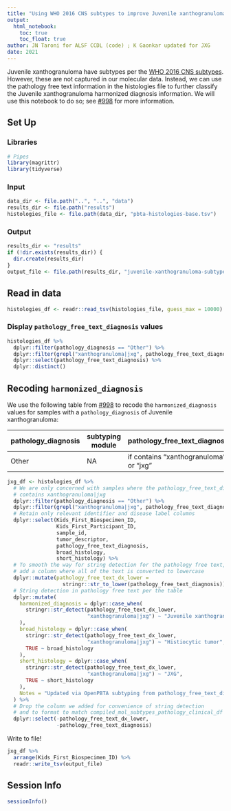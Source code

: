 ```yaml
---
title: "Using WHO 2016 CNS subtypes to improve Juvenile xanthogranuloma harmonized diagnosis"
output: 
  html_notebook:
    toc: true
    toc_float: true
author: JN Taroni for ALSF CCDL (code) ; K Gaonkar updated for JXG 
date: 2021
---
```


Juvenile xanthogranuloma have subtypes per the [WHO 2016 CNS subtypes](https://link.springer.com/content/pdf/10.1007/s00401-016-1545-1.pdf). 
However, these are not captured in our molecular data.
Instead, we can use the pathology free text information in the histologies file to further classify the Juvenile xanthogranuloma harmonized diagnosis information.
We will use this notebook to do so; see [#998](https://github.com/AlexsLemonade/OpenPBTA-analysis/issues/998) for more information.

## Set Up

### Libraries

```r
# Pipes
library(magrittr)
library(tidyverse)
```

### Input

```r
data_dir <- file.path("..", "..", "data")
results_dir <- file.path("results")
histologies_file <- file.path(data_dir, "pbta-histologies-base.tsv")

```

### Output

```r
results_dir <- "results"
if (!dir.exists(results_dir)) {
  dir.create(results_dir)
}
output_file <- file.path(results_dir, "juvenile-xanthogranuloma-subtypes.tsv")
```

## Read in data

```r
histologies_df <- readr::read_tsv(histologies_file, guess_max = 10000)
```

### Display `pathology_free_text_diagnosis` values

```r
histologies_df %>%
  dplyr::filter(pathology_diagnosis == "Other") %>%
  dplyr::filter(grepl("xanthogranuloma|jxg", pathology_free_text_diagnosis)) %>%
  dplyr::select(pathology_free_text_diagnosis) %>%
  dplyr::distinct()
```

## Recoding `harmonized_diagnosis` 

We use the following table from [#998](https://github.com/AlexsLemonade/OpenPBTA-analysis/issues/998) to recode the `harmonized_diagnosis` values for samples with a `pathology_diagnosis` of Juvenile xanthogranuloma:

pathology_diagnosis | subtyping module | pathology_free_text_diagnosis | broad_histology | short_histology | harmonized_diagnosis
-- | -- | -- | -- | -- | --
Other | NA | if contains "xanthogranuloma" or "jxg" | Histiocytic tumor | JXG | Juvenile xanthogranuloma


```r
jxg_df <- histologies_df %>%
  # We are only concerned with samples where the pathology_free_text_diagnosis
  # contains xanthogranuloma|jxg
  dplyr::filter(pathology_diagnosis == "Other") %>%
  dplyr::filter(grepl("xanthogranuloma|jxg", pathology_free_text_diagnosis)) %>%
  # Retain only relevant identifier and disease label columns
  dplyr::select(Kids_First_Biospecimen_ID,
                Kids_First_Participant_ID,
                sample_id,
                tumor_descriptor,
                pathology_free_text_diagnosis,
                broad_histology,
                short_histology) %>%
  # To smooth the way for string detection for the pathology free text, we
  # add a column where all of the text is converted to lowercase
  dplyr::mutate(pathology_free_text_dx_lower = 
                  stringr::str_to_lower(pathology_free_text_diagnosis)) %>%
  # String detection in pathology free text per the table
  dplyr::mutate(
    harmonized_diagnosis = dplyr::case_when(
      stringr::str_detect(pathology_free_text_dx_lower,
                          "xanthogranuloma|jxg") ~ "Juvenile xanthogranuloma"
    ),
    broad_histology = dplyr::case_when(
      stringr::str_detect(pathology_free_text_dx_lower,
                          "xanthogranuloma|jxg") ~ "Histiocytic tumor",
      TRUE ~ broad_histology
    ),
    short_histology = dplyr::case_when(
      stringr::str_detect(pathology_free_text_dx_lower,
                          "xanthogranuloma|jxg") ~ "JXG",
      TRUE ~ short_histology
    ),
    Notes = "Updated via OpenPBTA subtyping from pathology_free_text_diagnosis"
  ) %>%
  # Drop the column we added for convenience of string detection
  # and to format to match compiled_mol_subtypes_pathology_clinical_df
  dplyr::select(-pathology_free_text_dx_lower,
                -pathology_free_text_diagnosis)
```

Write to file!

```r
jxg_df %>%
  arrange(Kids_First_Biospecimen_ID) %>%
  readr::write_tsv(output_file)
```

## Session Info

```r
sessionInfo()
```